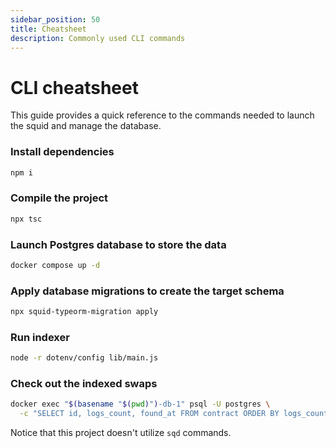 ```yaml
---
sidebar_position: 50
title: Cheatsheet
description: Commonly used CLI commands
---
```


# CLI cheatsheet

This guide provides a quick reference to the commands needed to launch the squid and manage the database.

### Install dependencies

```sh
npm i
```

### Compile the project

```sh
npx tsc
```

### Launch Postgres database to store the data

```sh
docker compose up -d
```

###  Apply database migrations to create the target schema

```sh
npx squid-typeorm-migration apply
```
###   Run indexer

```sh
node -r dotenv/config lib/main.js
```

###   Check out the indexed swaps


```sh
docker exec "$(basename "$(pwd)")-db-1" psql -U postgres \
  -c "SELECT id, logs_count, found_at FROM contract ORDER BY logs_count desc LIMIT 10"
```

Notice that this project doesn't utilize `sqd` commands.

